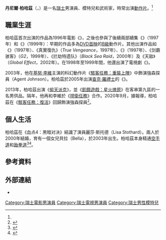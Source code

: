 {{noteTA
|G1=Movie
|G2=Tv
|G3=Show
}}
{{Infobox entertainer
| type         = 男演員
| name         = 丹尼爾·柏哈茲
| foreignname  = {{lang|en|Daniel Bernhardt}}
| image        = 
| caption      = 
| birth_name   = 
| birth_date   = {{Birth date and age|1965|8|31}}
| birth_place  = 瑞士沃布勞芬（{{lang|en|Worblaufen}}）
| education    = 
| occupation   = 演員、模特兒、武術家
| yearsactive  = 1996年至今
| spouse       = {{marriage|麗莎·斯托德|2000}}
| children     = 1
| parents      = 
}}
'''丹尼爾·柏哈茲'''（{{lang-en|Daniel Bernhardt}}，{{bd|1965年|8月31日}}）是一名[[瑞士|瑞士]]男演員、模特兒和武術家，時常出演[[動作片|動作片]]。<ref name="Matrix"/>

== 職業生涯 ==
柏哈茲首次出演的作品為1996年電影《{{le|1997所向無敵|Bloodsport II: The Next Kumite}}》，之後也參與了後續兩部續集《{{le|血点3|Bloodsport III}}》（1997年）和《{{le|血点4：黑暗对决|Bloodsport 4: The Dark Kumite}}》（1999年）：早期的作品多為[[DVD首映|DVD首映]]的[[B級片|B級]]動作片。其他出演作品如《{{le|未来战争|Future War}}》（1997年）、《真實復仇》（''True Vengeance''，1997年）、《{{le|代号火箭炮|Perfect Target}}》（1997年）、《剑霸骇客》（''G2''，1999年）、《拦劫特遗队》（''Black Sea Raid''，2000年）及《天敌》（''Global Effect''，2002年）。在1998年至1999年間，他還出演了電視劇《{{le|真人快打：征服|Mortal Kombat: Conquest}}》。

2003年，他在[[基努·李維|基努·李維]]主演的科幻動作片《[[駭客任務：重裝上陣|駭客任務：重裝上陣]]》中飾演強森探員（Agent Johnson）。柏哈茲於2005年出演[[查克·羅禮士|查克·羅禮士]]的《{{le|鑽石殺機|The Cutter}}》。

2013年，柏哈茲出演《[[偷天派克|偷天派克]]》，並《[[飢餓遊戲：星火燎原_(電影)|飢餓遊戲：星火燎原]]》在客串第九區的一名男供品。隔年，他再和李維於《[[捍衛任務|捍衛任務]]》合作。2020年9月，據報導，柏哈茲在《[[駭客任務：復活|駭客任務：復活]]》回歸飾演強森探員<ref>{{cite web |last1=N'Duka |first1=Amanda |title=‘The Matrix 4′: Daniel Bernhardt Returning For Warner Bros Sequel |url=https://deadline.com/2020/09/the-matrix-4-daniel-bernhardt-warner-bros-sequel-1234587501/ |publisher=[[Deadline_Hollywood|Deadline Hollywood]] |accessdate=2020-09-29 |archive-date=2020-09-30 |archive-url=https://web.archive.org/web/20200930090549/https://deadline.com/2020/09/the-matrix-4-daniel-bernhardt-warner-bros-sequel-1234587501/ }}</ref>。

== 個人生活 ==
柏哈茲在《血点4：黑暗对决》結識了演員麗莎·斯托德（Lisa Stothard）。兩人於2000年結婚，育有一個女兒貝拉（Bella），於2003年出生。柏哈茲本身精通[[空手道|空手道]]和[[跆拳道|跆拳道]]<ref>{{cite magazine| magazine=Black Belt| date=April 1996| volume=34| number=4| publisher=Active Interest Media| issn=0277-3066| url=https://books.google.com/books?id=E9oDAAAAMBAJ&pg=PA76| title=Bloodsport II| page=76}}</ref><ref name="Matrix">{{cite magazine| magazine=Black Belt| date=August 2003| volume=41| number=8| publisher=Active Interest Media| issn=0277-3066| url=https://books.google.com/books?id=8tsDAAAAMBAJ&pg=PA70| title=The Matrix: Reloaded| page=70| access-date=2020-12-21| archive-date=2022-04-07| archive-url=https://web.archive.org/web/20220407103336/https://books.google.com/books?id=8tsDAAAAMBAJ&pg=PA70}}</ref>。

== 參考資料 ==
{{Reflist|30em}}

== 外部連結 ==
*{{IMDb name|0076780}}

{{Authority control}}

{{DEFAULTSORT:Bernhardt, Daniel}}
[[Category:瑞士電影男演員|Category:瑞士電影男演員]]
[[Category:瑞士電視男演員|Category:瑞士電視男演員]]
[[Category:瑞士男性模特兒|Category:瑞士男性模特兒]]